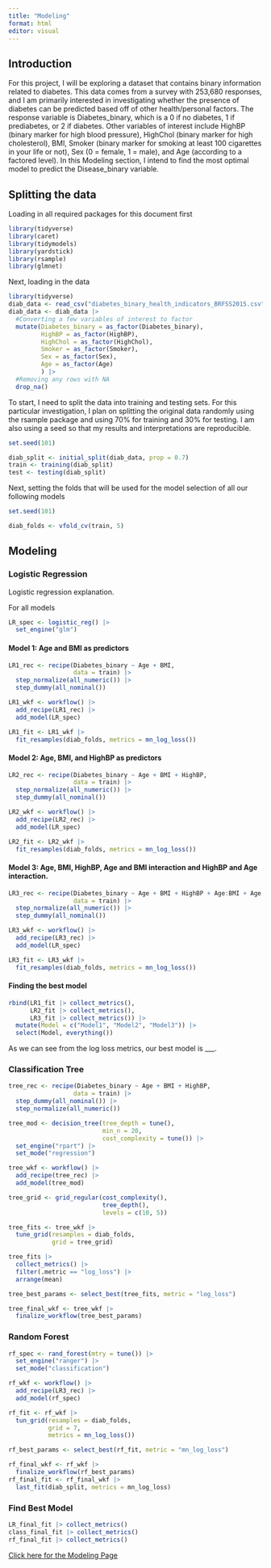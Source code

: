 ```yaml
---
title: "Modeling"
format: html
editor: visual
---
```


## Introduction

For this project, I will be exploring a dataset that contains binary information related to diabetes. This data comes from a survey with 253,680 responses, and I am primarily interested in investigating whether the presence of diabetes can be predicted based off of other health/personal factors. The response variable is Diabetes_binary, which is a 0 if no diabetes, 1 if prediabetes, or 2 if diabetes. Other variables of interest include HighBP (binary marker for high blood pressure), HighChol (binary marker for high cholesterol), BMI, Smoker (binary marker for smoking at least 100 cigarettes in your life or not), Sex (0 = female, 1 = male), and Age (according to a factored level). In this Modeling section, I intend to find the most optimal model to predict the Disease_binary variable.

## Splitting the data

Loading in all required packages for this document first 
```r
library(tidyverse)
library(caret)
library(tidymodels)
library(yardstick)
library(rsample)
library(glmnet)
```

Next, loading in the data
```r
library(tidyverse)
diab_data <- read_csv("diabetes_binary_health_indicators_BRFSS2015.csv")
diab_data <- diab_data |>
  #Converting a few variables of interest to factor
  mutate(Diabetes_binary = as_factor(Diabetes_binary),
         HighBP = as_factor(HighBP),
         HighChol = as_factor(HighChol),
         Smoker = as_factor(Smoker),
         Sex = as_factor(Sex),
         Age = as_factor(Age)
         ) |>
  #Removing any rows with NA
  drop_na()
```

To start, I need to split the data into training and testing sets. For this particular investigation, I plan on splitting the original data randomly using the rsample package and using 70% for training and 30% for testing. I am also using a seed so that my results and interpretations are reproducible.
```r
set.seed(101)

diab_split <- initial_split(diab_data, prop = 0.7)
train <- training(diab_split)
test <- testing(diab_split)
```

Next, setting the folds that will be used for the model selection of all our following models
```r
set.seed(101)

diab_folds <- vfold_cv(train, 5)
```


## Modeling

### Logistic Regression

Logistic regression explanation.

For all models
```r
LR_spec <- logistic_reg() |>
  set_engine("glm")
```


#### Model 1: Age and BMI as predictors
```r
LR1_rec <- recipe(Diabetes_binary ~ Age + BMI, 
                  data = train) |>
  step_normalize(all_numeric()) |>
  step_dummy(all_nominal())

LR1_wkf <- workflow() |>
  add_recipe(LR1_rec) |>
  add_model(LR_spec)

LR1_fit <- LR1_wkf |>
  fit_resamples(diab_folds, metrics = mn_log_loss())
```


#### Model 2: Age, BMI, and HighBP as predictors
```r
LR2_rec <- recipe(Diabetes_binary ~ Age + BMI + HighBP, 
                  data = train) |>
  step_normalize(all_numeric()) |>
  step_dummy(all_nominal())

LR2_wkf <- workflow() |>
  add_recipe(LR2_rec) |>
  add_model(LR_spec)

LR2_fit <- LR2_wkf |>
  fit_resamples(diab_folds, metrics = mn_log_loss())
```


#### Model 3: Age, BMI, HighBP, Age and BMI interaction and HighBP and Age interaction.
```r
LR3_rec <- recipe(Diabetes_binary ~ Age + BMI + HighBP + Age:BMI + Age:HighBP, 
                  data = train) |>
  step_normalize(all_numeric()) |>
  step_dummy(all_nominal())

LR3_wkf <- workflow() |>
  add_recipe(LR3_rec) |>
  add_model(LR_spec)

LR3_fit <- LR3_wkf |>
  fit_resamples(diab_folds, metrics = mn_log_loss())
```

#### Finding the best model
```r
rbind(LR1_fit |> collect_metrics(),
      LR2_fit |> collect_metrics(),
      LR3_fit |> collect_metrics()) |>
  mutate(Model = c("Model1", "Model2", "Model3")) |>
  select(Model, everything())
```
As we can see from the log loss metrics, our best model is ___.



### Classification Tree
```r
tree_rec <- recipe(Diabetes_binary ~ Age + BMI + HighBP, 
                  data = train) |>
  step_dummy(all_nominal()) |>
  step_normalize(all_numeric())

tree_mod <- decision_tree(tree_depth = tune(),
                          min_n = 20,
                          cost_complexity = tune()) |>
  set_engine("rpart") |>
  set_mode("regression")

tree_wkf <- workflow() |>
  add_recipe(tree_rec) |>
  add_model(tree_mod)

tree_grid <- grid_regular(cost_complexity(),
                          tree_depth(),
                          levels = c(10, 5))

tree_fits <- tree_wkf |> 
  tune_grid(resamples = diab_folds,
            grid = tree_grid)

tree_fits |> 
  collect_metrics() |>
  filter(.metric == "log_loss") |>
  arrange(mean)

tree_best_params <- select_best(tree_fits, metric = "log_loss")

tree_final_wkf <- tree_wkf |>
  finalize_workflow(tree_best_params)
```


### Random Forest
```r
rf_spec <- rand_forest(mtry = tune()) |>
  set_engine("ranger") |>
  set_mode("classification")

rf_wkf <- workflow() |>
  add_recipe(LR3_rec) |>
  add_model(rf_spec)

rf_fit <- rf_wkf |>
  tun_grid(resamples = diab_folds,
           grid = 7,
           metrics = mn_log_loss())

rf_best_params <- select_best(rf_fit, metric = "mn_log_loss")

rf_final_wkf <- rf_wkf |>
  finalize_workflow(rf_best_params)
rf_final_fit <- rf_final_wkf |>
  last_fit(diab_split, metrics = mn_log_loss)
```


### Find Best Model
```r
LR_final_fit |> collect_metrics()
class_final_fit |> collect_metrics()
rf_final_fit |> collect_metrics()
```






[Click here for the Modeling Page](Modeling.html)